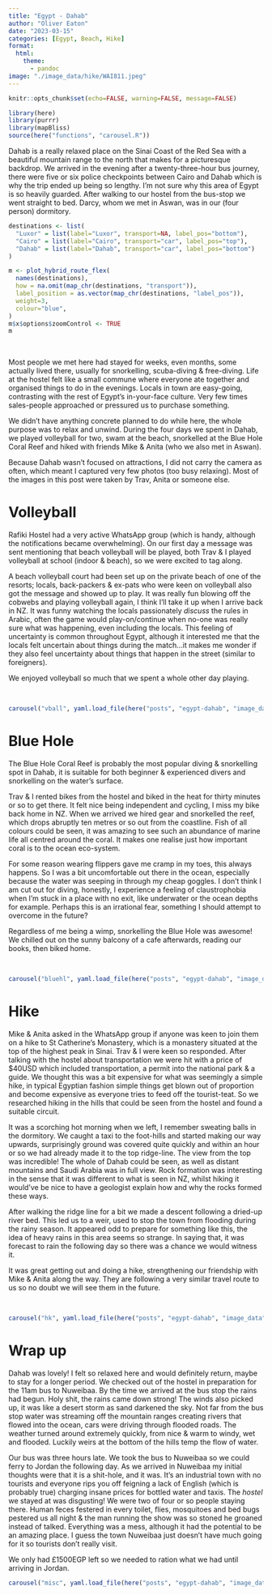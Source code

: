```yaml
---
title: "Egypt - Dahab"
author: "Oliver Eaton"
date: "2023-03-15"
categories: [Egypt, Beach, Hike]
format: 
  html:
    theme: 
      - pandoc
image: "./image_data/hike/WAI811.jpeg"
---
```


```r
knitr::opts_chunk$set(echo=FALSE, warning=FALSE, message=FALSE)
```

```r
library(here)
library(purrr)
library(mapBliss)
source(here("functions", "carousel.R"))
```

Dahab is a really relaxed place on the Sinai Coast of the Red Sea with a beautiful mountain range to the north that makes for a picturesque backdrop. We arrived in the evening after a twenty-three-hour bus journey, there were five or six police checkpoints between Cairo and Dahab which is why the trip ended up being so lengthy. I'm not sure why this area of Egypt is so heavily guarded. After walking to our hostel from the bus-stop we went straight to bed. Darcy, whom we met in Aswan, was in our (four person) dormitory.

```r
destinations <- list(
  "Luxor" = list(label="Luxor", transport=NA, label_pos="bottom"),
  "Cairo" = list(label="Cairo", transport="car", label_pos="top"),
  "Dahab" = list(label="Dahab", transport="car", label_pos="bottom")
)

m <- plot_hybrid_route_flex(
  names(destinations), 
  how = na.omit(map_chr(destinations, "transport")), 
  label_position = as.vector(map_chr(destinations, "label_pos")),
  weight=3,
  colour="blue",
)
m$x$options$zoomControl <- TRUE
m
```

<br>

Most people we met here had stayed for weeks, even months, some actually lived there, usually for snorkelling, scuba-diving & free-diving. Life at the hostel felt like a small commune where everyone ate together and organised things to do in the evenings. Locals in town are easy-going, contrasting with the rest of Egypt's in-your-face culture. Very few times sales-people approached or pressured us to purchase something.

We didn't have anything concrete planned to do while here, the whole purpose was to relax and unwind. During the four days we spent in Dahab, we played volleyball for two, swam at the beach, snorkelled at the Blue Hole Coral Reef and hiked with friends Mike & Anita (who we also met in Aswan).

Because Dahab wasn't focused on attractions, I did not carry the camera as often, which meant I captured very few photos (too busy relaxing). Most of the images in this post were taken by Trav, Anita or someone else.

# Volleyball

Rafiki Hostel had a very active WhatsApp group (which is handy, although the notifications became overwhelming). On our first day a message was sent mentioning that beach volleyball will be played, both Trav & I played volleyball at school (indoor & beach), so we were excited to tag along.

A beach volleyball court had been set up on the private beach of one of the resorts; locals, back-packers & ex-pats who were keen on volleyball also got the message and showed up to play. It was really fun blowing off the cobwebs and playing volleyball again, I think I'll take it up when I arrive back in NZ. It was funny watching the locals passionately *discuss* the rules in Arabic, often the game would play-on/continue when no-one was really sure what was happening, even including the locals. This feeling of uncertainty is common throughout Egypt, although it interested me that the locals felt uncertain about things during the match...it makes me wonder if they also feel uncertainty about things that happen in the street (similar to foreigners).

We enjoyed volleyball so much that we spent a whole other day playing.

<br>

```r
carousel("vball", yaml.load_file(here("posts", "egypt-dahab", "image_data", "volleyball", "volleyball.yml")))
```

# Blue Hole

The Blue Hole Coral Reef is probably the most popular diving & snorkelling spot in Dahab, it is suitable for both beginner & experienced divers and snorkelling on the water's surface.

Trav & I rented bikes from the hostel and biked in the heat for thirty minutes or so to get there. It felt nice being independent and cycling, I miss my bike back home in NZ. When we arrived we hired gear and snorkelled the reef, which drops abruptly ten metres or so out from the coastline. Fish of all colours could be seen, it was amazing to see such an abundance of marine life all centred around the coral. It makes one realise just how important coral is to the ocean eco-system.

For some reason wearing flippers gave me cramp in my toes, this always happens. So I was a bit uncomfortable out there in the ocean, especially because the water was seeping in through my cheap goggles. I don't think I am cut out for diving, honestly, I experience a feeling of claustrophobia when I'm stuck in a place with no exit, like underwater or the ocean depths for example. Perhaps this is an irrational fear, something I should attempt to overcome in the future?

Regardless of me being a wimp, snorkelling the Blue Hole was awesome! We chilled out on the sunny balcony of a cafe afterwards, reading our books, then biked home.

<br>

```r
carousel("bluehl", yaml.load_file(here("posts", "egypt-dahab", "image_data", "blue_hole", "blue_hole.yml")))
```

# Hike

Mike & Anita asked in the WhatsApp group if anyone was keen to join them on a hike to St Catherine's Monastery, which is a monastery situated at the top of the highest peak in Sinai. Trav & I were keen so responded. After talking with the hostel about transportation we were hit with a price of \$40USD which included transportation, a permit into the national park & a guide. We thought this was a bit expensive for what was seemingly a simple hike, in typical Egyptian fashion simple things get blown out of proportion and become expensive as everyone tries to feed off the tourist-teat. So we researched hiking in the hills that could be seen from the hostel and found a suitable circuit.

It was a scorching hot morning when we left, I remember sweating balls in the dormitory. We caught a taxi to the foot-hills and started making our way upwards, surprisingly ground was covered quite quickly and within an hour or so we had already made it to the top ridge-line. The view from the top was incredible! The whole of Dahab could be seen, as well as distant mountains and Saudi Arabia was in full view. Rock formation was interesting in the sense that it was different to what is seen in NZ, whilst hiking it would've be nice to have a geologist explain how and why the rocks formed these ways.

After walking the ridge line for a bit we made a descent following a dried-up river bed. This led us to a weir, used to stop the town from flooding during the rainy season. It appeared odd to prepare for something like this, the idea of heavy rains in this area seems so strange. In saying that, it was forecast to rain the following day so there was a chance we would witness it.

It was great getting out and doing a hike, strengthening our friendship with Mike & Anita along the way. They are following a very similar travel route to us so no doubt we will see them in the future.

<br>

```r
carousel("hk", yaml.load_file(here("posts", "egypt-dahab", "image_data", "hike", "hike.yml")))
```

# Wrap up

Dahab was lovely! I felt so relaxed here and would definitely return, maybe to stay for a longer period. We checked out of the hostel in preparation for the 11am bus to Nuweibaa. By the time we arrived at the bus stop the rains had begun. Holy shit, the rains came down strong! The winds also picked up, it was like a desert storm as sand darkened the sky. Not far from the bus stop water was streaming off the mountain ranges creating rivers that flowed into the ocean, cars were driving through flooded roads. The weather turned around extremely quickly, from nice & warm to windy, wet and flooded. Luckily weirs at the bottom of the hills temp the flow of water.

Our bus was three hours late. We took the bus to Nuweibaa so we could ferry to Jordan the following day. As we arrived in Nuweibaa my initial thoughts were that it is a shit-hole, and it was. It's an industrial town with no tourists and everyone rips you off feigning a lack of English (which is probably true) charging insane prices for bottled water and taxis. The *hostel* we stayed at was disgusting! We were two of four or so people staying there. Human feces festered in every toilet, flies, mosquitoes and bed bugs pestered us all night & the man running the show was so stoned he groaned instead of talked. Everything was a mess, although it had the potential to be an amazing place. I guess the town Nuweibaa just doesn't have much going for it so tourists don't really visit.

We only had £1500EGP left so we needed to ration what we had until arriving in Jordan.

```r
carousel("misc", yaml.load_file(here("posts", "egypt-dahab", "image_data", "misc", "misc.yml")))
```
